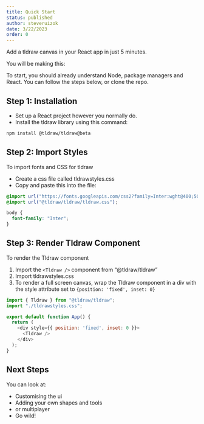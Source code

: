 ```yaml
---
title: Quick Start
status: published
author: steveruizok
date: 3/22/2023
order: 0
---
```


Add a tldraw canvas in your React app in just 5 minutes.

You will be making this: 


To start, you should already understand Node, package managers and React. You can follow the steps below, or clone the repo. 

## Step 1: Installation

- Set up a React project however you normally do.
- Install the tldraw library using this command:
```bash
npm install @tldraw/tldraw@beta
```

## Step 2: Import Styles
To import fonts and CSS for tldraw

- Create a css file called tldrawstyles.css 
- Copy and paste this into the file:
```CSS
@import url("https://fonts.googleapis.com/css2?family=Inter:wght@400;500;700&family=Roboto+Mono:wght@400;700&display=swap");
@import url("@tldraw/tldraw/tldraw.css");

body {
  font-family: "Inter";
}
```

## Step 3: Render Tldraw Component

To render the Tldraw component

1. Import the ```<Tldraw />``` component from “@tldraw/tldraw”
2. Import tldrawstyles.css
3. To render a full screen canvas, wrap the Tldraw component in a div with the style attribute set to ```{position: 'fixed', inset: 0}```
```javascript
import { Tldraw } from "@tldraw/tldraw";
import "./tldrawstyles.css";

export default function App() {
  return (
    <div style={{ position: 'fixed', inset: 0 }}>
      <Tldraw />
    </div>
  );
}
```

## Next Steps
You can look at: 

- Customising the ui 
- Adding your own shapes and tools 
- or multiplayer 
- Go wild! 